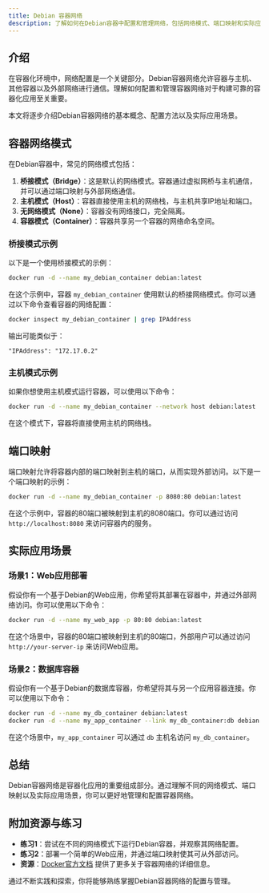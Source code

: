 ```yaml
---
title: Debian 容器网络
description: 了解如何在Debian容器中配置和管理网络，包括网络模式、端口映射和实际应用场景。
---
```


## 介绍

在容器化环境中，网络配置是一个关键部分。Debian容器网络允许容器与主机、其他容器以及外部网络进行通信。理解如何配置和管理容器网络对于构建可靠的容器化应用至关重要。

本文将逐步介绍Debian容器网络的基本概念、配置方法以及实际应用场景。

## 容器网络模式

在Debian容器中，常见的网络模式包括：

1. **桥接模式（Bridge）**：这是默认的网络模式。容器通过虚拟网桥与主机通信，并可以通过端口映射与外部网络通信。
2. **主机模式（Host）**：容器直接使用主机的网络栈，与主机共享IP地址和端口。
3. **无网络模式（None）**：容器没有网络接口，完全隔离。
4. **容器模式（Container）**：容器共享另一个容器的网络命名空间。

### 桥接模式示例

以下是一个使用桥接模式的示例：

```bash
docker run -d --name my_debian_container debian:latest
```

在这个示例中，容器 `my_debian_container` 使用默认的桥接网络模式。你可以通过以下命令查看容器的网络配置：

```bash
docker inspect my_debian_container | grep IPAddress
```

输出可能类似于：

```plaintext
"IPAddress": "172.17.0.2"
```

### 主机模式示例

如果你想使用主机模式运行容器，可以使用以下命令：

```bash
docker run -d --name my_debian_container --network host debian:latest
```

在这个模式下，容器将直接使用主机的网络栈。

## 端口映射

端口映射允许将容器内部的端口映射到主机的端口，从而实现外部访问。以下是一个端口映射的示例：

```bash
docker run -d --name my_debian_container -p 8080:80 debian:latest
```

在这个示例中，容器的80端口被映射到主机的8080端口。你可以通过访问 `http://localhost:8080` 来访问容器内的服务。

## 实际应用场景

### 场景1：Web应用部署

假设你有一个基于Debian的Web应用，你希望将其部署在容器中，并通过外部网络访问。你可以使用以下命令：

```bash
docker run -d --name my_web_app -p 80:80 debian:latest
```

在这个场景中，容器的80端口被映射到主机的80端口，外部用户可以通过访问 `http://your-server-ip` 来访问Web应用。

### 场景2：数据库容器

假设你有一个基于Debian的数据库容器，你希望将其与另一个应用容器连接。你可以使用以下命令：

```bash
docker run -d --name my_db_container debian:latest
docker run -d --name my_app_container --link my_db_container:db debian:latest
```

在这个场景中，`my_app_container` 可以通过 `db` 主机名访问 `my_db_container`。

## 总结

Debian容器网络是容器化应用的重要组成部分。通过理解不同的网络模式、端口映射以及实际应用场景，你可以更好地管理和配置容器网络。

## 附加资源与练习

- **练习1**：尝试在不同的网络模式下运行Debian容器，并观察其网络配置。
- **练习2**：部署一个简单的Web应用，并通过端口映射使其可从外部访问。
- **资源**：[Docker官方文档](https://docs.docker.com/network/) 提供了更多关于容器网络的详细信息。

通过不断实践和探索，你将能够熟练掌握Debian容器网络的配置与管理。